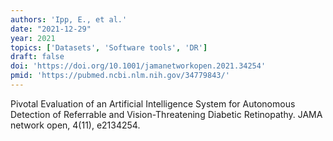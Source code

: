 ```yaml
---
authors: 'Ipp, E., et al.'
date: "2021-12-29"
year: 2021
topics: ['Datasets', 'Software tools', 'DR']
draft: false
doi: 'https://doi.org/10.1001/jamanetworkopen.2021.34254'
pmid: 'https://pubmed.ncbi.nlm.nih.gov/34779843/'
---
```


Pivotal Evaluation of an Artificial Intelligence System for Autonomous Detection of Referrable and Vision-Threatening Diabetic Retinopathy. JAMA network open, 4(11), e2134254.